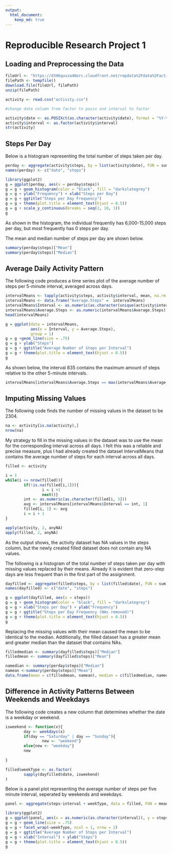 ```yaml
---
output:
  html_document:
    keep_md: true
---
```

# Reproducible Research Project 1  

## Loading and Preprocessing the Data


```r

fileUrl <- "https://d396qusza40orc.cloudfront.net/repdata%2Fdata%2Factivity.zip"
filePath <- tempfile()
download.file(fileUrl, filePath)
unzip(filePath)

activity <- read.csv("activity.csv")

#change date column from factor to posix and interval to factor

activity$date <- as.POSIXct(as.character(activity$date), format = "%Y-%m-%d")
activity$interval <- as.factor(activity$interval)
str(activity)
```

  
## Steps Per Day 

Below is a histogram representing the total number of steps taken per day.  
```r
perday <- aggregate(activity$steps, by = list(activity$date), FUN = sum, na.rm = TRUE)
names(perday) <- c("date", "steps")

library(ggplot2)
g = ggplot(perday, aes(x = perday$steps))
g = g + geom_histogram(color = "black", fill = "darkslategrey")
g = g + ylab("Frequency") + xlab("Steps per Day")
g = g + ggtitle("Steps per Day Frequency")
g = g + theme(plot.title = element_text(hjust = 0.5))
g = g + scale_y_continuous(breaks = seq(1, 10, 1))
g

```

As shown in the histogram, the individual frequently has 6,000-15,000 steps per day, but most frequently has 0 steps per day. 

The mean and median number of steps per day are shown below. 

```r
summary(perday$steps)["Mean"]
summary(perday$steps)["Median"]
```

  
## Average Daily Activity Pattern

The following code produces a time series plot of the average number of steps per 5-minute interval, averaged across days. 

```r
intervalMeans <- tapply(activity$steps, activity$interval, mean, na.rm = TRUE)
intervalMeans <- data.frame("Average.Steps" =  intervalMeans)
intervalMeans$Interval <- as.numeric(as.character(unique(activity$interval)))
intervalMeans$Average.Steps <- as.numeric(intervalMeans$Average.Steps)
head(intervalMeans)

g = ggplot(data = intervalMeans, 
           aes(x = Interval, y = Average.Steps),
           group = 1)
g = g +geom_line(size = .75)
g = g + ylab("Steps")
g = g + ggtitle("Average Number of Steps per Interval")
g = g + theme(plot.title = element_text(hjust = 0.5))
g

```

As shown below, the interval 835 contains the maximum amount of steps relative to the other 5-minute intervals.  

```r
intervalMeans[intervalMeans$Average.Steps == max(intervalMeans$Average.Steps),]
```


  
## Imputing Missing Values

The following code finds the number of missing values in the dataset to be 2304.
```r
na <- activity[is.na(activity),]
nrow(na)
```

My strategy to fill in the missing values in the dataset was to use the mean for the corresponding interval across all days. I felt this was a reliable and precise measure, plus I had already created the dataset IntervalMeans that contains the average number of steps for each interval across all days.

```r
filled <- activity

i = 1
while(i <= nrow(filled)){
        if(!is.na(filled[i,1])){
                i = i +1 
                next()}
        int <- as.numeric(as.character(filled[i, 3]))
        avg <- intervalMeans[intervalMeans$Interval == int, 1]
        filled[i, 1] <- avg
        i = i + 1
}

apply(activity, 2, anyNA)
apply(filled, 2, anyNA)

```

As the output shows, the activity dataset has NA values in the steps column, but the newly created filled dataset does not contain any NA values. 

The following is a histogram of the total number of steps taken per day with missing values replaced by their means. Already it is evident that zero-step days are less frequent than in the first part of the assignment. 

```r
dayfilled <- aggregate(filled$steps, by = list(filled$date), FUN = sum)
names(dayfilled) <- c("date", "steps")

g = ggplot(dayfilled, aes(x = steps))
g = g + geom_histogram(color = "black", fill = "darkslategrey")
g = g + xlab("Steps per Day") + ylab("Frequency") 
g = g + ggtitle("Steps per Day Frequency (NAs removed)")
g = g + theme(plot.title = element_text(hjust = 0.5))
g

```

Replacing the missing values with their mean caused the mean to be identical to the median. Additionally, the filled dataset has a greater mean and greater median than the dataset that contains NAs. 
```r
filledmedian <- summary(dayfilled$steps)["Median"]
filledmean <- summary(dayfilled$steps)["Mean"]

namedian <- summary(perday$steps)["Median"]
namean <-summary(perday$steps)["Mean"]
data.frame(mean = c(filledmean, namean), median = c(filledmedian, namedian), row.names = c("Filled", "Contains NAs"))
```

  
## Difference in Activity Patterns Between Weekends and Weekdays

The following code creates a new column that determines whether the date is a weekday or weekend. 

```r
isweekend <- function(x){
        day <- weekdays(x)
        if(day == "Saturday" | day == "Sunday"){
                new <- "weekend"}
        else{new <- "weekday"}
        new
        
}

filled$weekType <- as.factor(
        sapply(dayfilled$date, isweekend)
)
```

Below is a panel plot representing the average number of steps per five minute interval, seperated by weekends and weekdays. 

```r
panel <- aggregate(steps~interval + weekType, data = filled, FUN = mean)

library(ggplot2)
g = ggplot(panel, aes(x = as.numeric(as.character(interval)), y = steps, color = weekType))
g = g + geom_line(size = .75)
g = g + facet_wrap(~weekType, ncol = 1, nrow = 2)
g = g + ggtitle("Average Number of Steps per Interval")
g = g + xlab("Interval") + ylab("Steps")
g = g + theme(plot.title = element_text(hjust = 0.5))
g

```